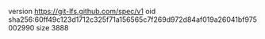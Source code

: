 version https://git-lfs.github.com/spec/v1
oid sha256:60ff49c123d1712c325f71a156565c7f269d972d84af019a26041bf975002990
size 3888
